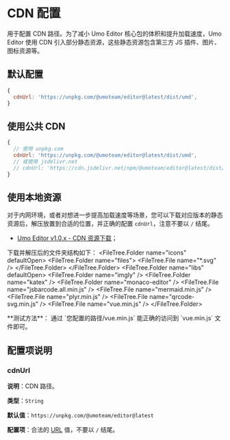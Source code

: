 
# CDN 配置

用于配置 CDN 路径。为了减小 Umo Editor 核心包的体积和提升加载速度，Umo Editor 使用 CDN 引入部分静态资源，这些静态资源包含第三方 JS 插件、图片、图标资源等。

## 默认配置

```js
{
  cdnUrl: 'https://unpkg.com/@umoteam/editor@latest/dist/umd',
}
```

## 使用公共 CDN

```js
{
  // 使用 unpkg.com
  cdnUrl: 'https://unpkg.com/@umoteam/editor@latest/dist/umd',
  // 或使用 jsdelivr.net
  // cdnUrl: 'https://cdn.jsdelivr.net/npm/@umoteam/editor@latest/dist/umd',
}
```

## 使用本地资源

对于内网环境，或者对想进一步提高加载速度等场景，您可以下载对应版本的静态资源后，解压放置到合适的位置，并正确的配置 `cdnUrl`，注意不要以 `/` 结尾。

- [Umo Editor v1.0.x - CDN 资源下载](https://cdn.umodoc.com/cdn%2FUmo%20Editor%20v1.0.x%20-%20CDN%20%E8%B5%84%E6%BA%90.zip)；

下载并解压后的文件夹结构如下：
<FileTree>
  <FileTree.Folder name="icons" defaultOpen>
    <FileTree.Folder name="files">
      <FileTree.File name="*.svg" />
    </FileTree.Folder>
  </FileTree.Folder>
  <FileTree.Folder name="libs" defaultOpen>
    <FileTree.Folder name="imgly" />
    <FileTree.Folder name="katex" />
    <FileTree.Folder name="monaco-editor" />
    <FileTree.File name="jsbarcode.all.min.js" />
    <FileTree.File name="mermaid.min.js" />
    <FileTree.File name="plyr.min.js" />
    <FileTree.File name="qrcode-svg.min.js" />
    <FileTree.File name="vue.min.js" />
  </FileTree.Folder>
</FileTree>

<Callout type="warning" emoji="⚠️">
**测试方法**： 通过 `您配置的路径/vue.min.js` 能正确的访问到 `vue.min.js` 文件即可。
</Callout>



## 配置项说明

### cdnUrl

**说明**：CDN 路径。

**类型**：`String`

**默认值**：`https://unpkg.com/@umoteam/editor@latest`

**配置项**：合法的 [URL](https://developer.mozilla.org/zh-CN/docs/Learn/Common_questions/Web_mechanics/What_is_a_URL) 值，不要以 `/` 结尾。
